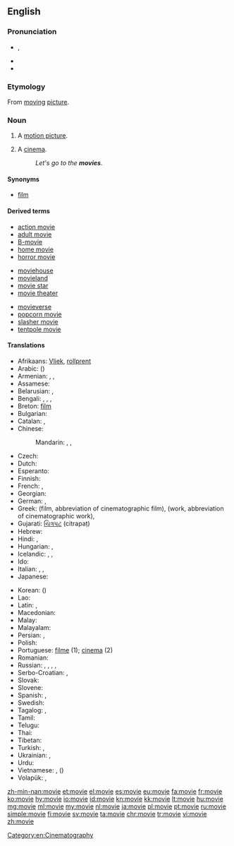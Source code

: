 ==English==

===Pronunciation===
* {{IPA|/ˈmuːvi/}}, {{X-SAMPA|/'mu:vi/}}
* {{audio|en-us-movie.ogg|Audio (US)}}
* {{rhymes|uːvi}}

===Etymology===
From [[moving]] [[picture]].

===Noun===
{{en-noun}}

# A [[motion picture]].
# {{context|usually|[[pluralize]]d|lang=en}} A [[cinema]].
#: ''Let's go to the '''movies'''.''

====Synonyms====
* [[film]]

====Derived terms====
{{rel-top3|Terms derived from ''movie''}}
* [[action movie]]
* [[adult movie]]
* [[B-movie]]
* [[home movie]]
* [[horror movie]]
{{rel-mid3}}
* [[moviehouse]]
* [[movieland]]
* [[movie star]]
* [[movie theater]]
{{rel-mid3}}
* [[movieverse]]
* [[popcorn movie]]
* [[slasher movie]]
* [[tentpole movie]]
{{rel-bottom}}

====Translations====
{{trans-top|motion picture}}
* Afrikaans: [[Vliek]], [[rollprent]]
* Arabic: {{t-|ar|فيلم|m|tr=film}} ({{t-|ar|أفلام|m-p|tr='aflaam}})
* Armenian: {{t-|hy|ֆիլմ|tr=film}}, {{t-|hy|կինո|tr=kino|sc=Armn}}, {{t-|hy|կինոնկար|tr=kinonkar|sc=Armn}}
* Assamese: {{t-|as|চলচ্চিত্ৰ|sc=Beng|tr=calaccitra}}
* Belarusian: {{t-|be|фільм|m|tr=fil’m}}, {{t-|be|кіно|n|tr=kinó|sc=Cyrl}}
* Bengali: {{t-|bn|মুভি|tr=muvi|sc=Beng}}, {{t-|bn|মুভী|tr=muvi|sc=Beng}}, {{t-|bn|ফিল্ম|tr=film|sc=Beng}}, {{t-|bn|সিনেমা|tr=sinema|sc=Beng}}
* Breton: [[film]] {{m}}
* Bulgarian: {{t+|bg|филм|m|tr=film}}
* Catalan: {{t+|ca|pel·lícula|f}}, {{t-|ca|film|m}}
* Chinese:
*: Mandarin: {{t-|cmn|電影|sc=Hani}}, {{t-|cmn|电影|tr=diànyǐng|sc=Hani}}, {{t-|cmn|影片|tr=yǐngpiàn|sc=Hani}}
* Czech: {{t+|cs|film|m}}
* Dutch: {{t+|nl|film|m}}
* Esperanto: {{t-|eo|filmo}}
* Finnish: {{t+|fi|elokuva}}
* French: {{t+|fr|cinéma|m}}, {{t+|fr|film|m}}
* Georgian: {{t-|ka|ფილმი|tr=p‘ilmi|sc=Geor}}
* German: {{t+|de|Film|m}}, {{t+|de|Spielfilm|m}}
* Greek: {{t+|el|ταινία|f|tr=tenía}} (film, abbreviation of cinematographic film), {{t+|el|έργο|n|tr=érɣo}} (work, abbreviation of cinematographic work), {{t+|el|φιλμ|n|tr=film}}
* Gujarati: [[ચિત્રપટ]] (citrapaṭ)
* Hebrew: {{t+|he|סרט|m|tr=séret'}}
* Hindi: {{t+|hi|फ़िल्म|tr=film}}, {{t-|hi|चलचित्र|tr=chalchitra|sc=Deva}}
* Hungarian: {{t+|hu|film}}, {{t+|hu|mozi}}
* Icelandic: {{t+|is|bíómynd|f}}, {{t+|is|mynd|f}}, {{t+|is|kvikmynd|f}}
* Ido: {{t+|io|filmo}}
* Italian: {{t+|it|cinema|m}}, {{t+|it|film|m}}, {{t+|it|pellicola|f}}
* Japanese: {{t+|ja|映画|tr=えいが, eiga}}
{{trans-mid}}
* Korean: {{t+|ko|영화|tr=yeonghwa|sc=Hang}} ({{t-|ko|映畫|sc=Hani}})
* Lao: {{t-|lo|ຟີມ|tr=fiim|sc=Laoo}}
* Latin: {{t-|la|pictura cinematographica|f}}, {{t-|la|pictura motionis|f}}
* Macedonian: {{t-|mk|филм|m|tr=film}}
* Malay: {{t-|ms|wayang}}
* Malayalam: {{t+|ml|ചലച്ചിത്രം|sc=Mlym|tr=calaccitraṁ}}
* Persian: {{t+|fa|فیلم|tr=film}}, {{t+|fa|سینما|tr=sinemâ|sc=fa-Arab}}
* Polish: {{t+|pl|film|m}}
* Portuguese: [[filme]] {{m}} (1); [[cinema]] {{m}} (2)
* Romanian: {{t-|ro|film|n}}
* Russian: {{t+|ru|фильм|m|tr=fil’m}}, {{t+|ru|кино|n|tr=kinó}}, {{t+|ru|кинофильм|m|tr=konofíl'm}}, {{t+|ru|кинокартина|f|tr=kinokartína}}, {{t+|ru|картина|f|tr=kartína}}
* Serbo-Croatian: {{t-|sh|филм|m|sc=Cyrl}}, {{t-|sh|film|m}}
* Slovak: {{t-|sk|film|m}}
* Slovene: {{t+|sl|film|m}}
* Spanish: {{t+|es|película|f}}, {{t+|es|cine|m}}
* Swedish: {{t+|sv|bio|c}}
* Tagalog: {{t-|tl|pelikula}}, {{t-|tl|sine}}
* Tamil: {{t+|ta|திரைப்படம்|tr=thiraippadam|sc=Taml}}
* Telugu: {{t+|te|చలనచిత్రం|tr=calanacitraṁ}}
* Thai: {{t+|th|ฟิล์ม|tr=film}}
* Tibetan: {{t-|bo|གློག་བརྙན|alt=གློག་བརྙན།|tr=glog brnyan|sc=Tibt}}
* Turkish: {{t+|tr|sinema}}, {{t+|tr|film}}
* Ukrainian: {{t-|uk|фільм|m|tr=fil’m}}, {{t+|uk|кіно|n|tr=kinó}}
* Urdu: {{t-|ur|فلم|tr=film}}
* Vietnamese: {{t+|vi|phim}}, {{t-|vi|điện ảnh}} ({{t-|vi|電影|sc=Hani}})
* Volapük: {{qualifier|collective}} {{t-|vo|biomagodem}}, {{qualifier|cartoon}} {{t-|vo|däsinotabioskop}}
{{trans-bottom}}

[[Category:en:Cinematography]]

[[zh-min-nan:movie]]
[[et:movie]]
[[el:movie]]
[[es:movie]]
[[eu:movie]]
[[fa:movie]]
[[fr:movie]]
[[ko:movie]]
[[hy:movie]]
[[io:movie]]
[[id:movie]]
[[kn:movie]]
[[kk:movie]]
[[lt:movie]]
[[hu:movie]]
[[mg:movie]]
[[ml:movie]]
[[my:movie]]
[[nl:movie]]
[[ja:movie]]
[[pl:movie]]
[[pt:movie]]
[[ru:movie]]
[[simple:movie]]
[[fi:movie]]
[[sv:movie]]
[[ta:movie]]
[[chr:movie]]
[[tr:movie]]
[[vi:movie]]
[[zh:movie]]